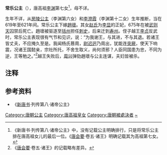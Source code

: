 {{東亞女性歷史人物
| 名稱=常乐公主
| 身份=[[唐朝|唐朝]]公主
| 畫像=
| 說明=
| 姓=李
| 名=
| 封爵=[[公主|公主]]
| 位號=
| 封號=常乐公主
| 出生年=619年后至621年前
| 逝世年=688年
| 夫=趙瓌
| 墳墓=
| 父親=[[李渊|唐高祖]]
| 同胞兄弟=
| 母親=
}}
'''常乐公主'''（{{bd|7世纪|?|688年||catIdx=L}}），唐高祖[[李渊|李渊]]第七女<ref>《新唐书·列传第八·诸帝公主》中，没有记载公主明确排行，只是将常乐公主排在唐高祖女儿的最后一位。《[[唐会要|唐会要]]·卷五·诸王》明确记载其为高祖第七女。</ref>，母不详。

生年不详，从[[房陵公主|房陵公主]]（李渊第六女）和[[李澄霞|李澄霞]]（李渊第十二女）生年推断，当在619年至621年间。常乐公主下嫁[[趙瓌|趙瓌]]。其女[[和思皇后|赵氏]]为[[唐中宗|李显]]的正妃，675年在被[[武则天|武则天]]囚禁后死亡。趙瓌被驱逐至[[括州|括州]]担任[[刺史|刺史]]，后来迁到[[寿州_(唐朝)|寿州]]。侄子越王[[李貞_(唐朝)|李贞]]反武时，常乐公主表现很有气节和见识，说：“为我谢王，与其进，不与其退。若诸王皆丈夫，不应掩久至是。我闻杨氏篡周，[[尉迟迥|尉迟迥]]乃周出，犹能连[[突厥汗国|突厥]]，使天下响震，况诸王国懿亲，宗社所托，不舍生取义，尚何须邪？人臣同国患为忠，不同为逆，王等勉之。”<ref>《[[唐会要|唐会要]]·卷五·诸王》的记载略有差异。</ref>越王失败后，[[周興_(唐朝)|周兴]]弹劾趙瓌与公主连谋，夫妇皆被杀。

== 注释 ==
{{reflist}}

== 参考资料 ==
*《[[新唐书|新唐书]]·列传第八·诸帝公主》
{{唐高祖皇室}}
[[Category:唐朝公主|Category:唐朝公主]]
[[Category:唐高祖皇女|Category:唐高祖皇女]]
[[Category:唐朝被處決者|Category:唐朝被處決者]]
[[Category:李姓|~]]